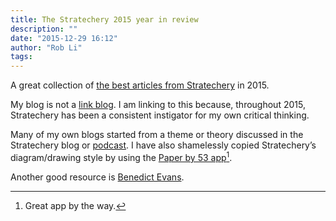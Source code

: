 ```yaml
---
title: The Stratechery 2015 year in review
description: ""
date: "2015-12-29 16:12"
author: "Rob Li"
tags:
---
```


A great collection of [the best articles from Stratechery](https://stratechery.com/2015/the-stratechery-2015-year-in-review/) in 2015.

My blog is not a [link blog](https://en.wikipedia.org/wiki/Linklog). I am linking to this because, throughout 2015, Stratechery has been a consistent instigator for my own critical thinking.

Many of my own blogs started from a theme or theory discussed in the Stratechery blog or [podcast](http://exponent.fm). I have also shamelessly copied Stratechery’s diagram/drawing style by using the [Paper by 53 app](https://www.fiftythree.com)[^1]. 

Another good resource is [Benedict Evans](http://ben-evans.com/).

[^1]:	Great app by the way.
